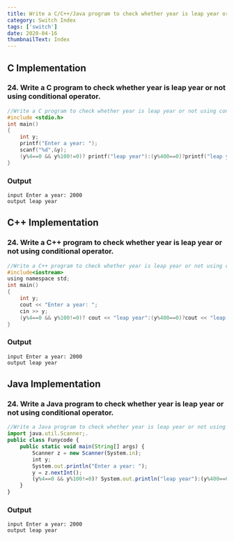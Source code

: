 ```yaml
---
title: Write a C/C++/Java program to check whether year is leap year or not using conditional operator.
category: Switch Index
tags: ['switch']
date: 2020-04-16
thumbnailText: Index
---
```


## C Implementation
### 24. Write a C program to check whether year is leap year or not using conditional operator.
```c
//Write a C program to check whether year is leap year or not using conditional operator.
#include <stdio.h>
int main()
{
    int y;
    printf("Enter a year: ");
    scanf("%d",&y);
    (y%4==0 && y%100!=0)? printf("leap year"):(y%400==0)?printf("leap year"):printf("not leap year");
}
```
### Output
```
input Enter a year: 2000
output leap year
```

## C++ Implementation
### 24. Write a C++ program to check whether year is leap year or not using conditional operator.
```c
//Write a C++ program to check whether year is leap year or not using conditional operator.
#include<iostream>
using namespace std;
int main()
{
    int y;
    cout << "Enter a year: ";
    cin >> y;
    (y%4==0 && y%100!=0)? cout << "leap year":(y%400==0)?cout << "leap year":cout << "not leap year";
}
```
### Output
```
input Enter a year: 2000
output leap year
```

## Java Implementation
### 24. Write a Java program to check whether year is leap year or not using conditional operator.
```js
//Write a Java program to check whether year is leap year or not using conditional operator.
import java.util.Scanner;.
public class Funycode {
    public static void main(String[] args) {
        Scanner z = new Scanner(System.in);
        int y;
        System.out.println("Enter a year: ");
        y = z.nextInt();
        (y%4==0 && y%100!=0)? System.out.println("leap year"):(y%400==0)?System.out.println("leap year"):System.out.println("not leap year");
    }
}
```
### Output
```
input Enter a year: 2000
output leap year
```
